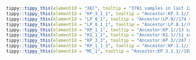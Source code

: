 



```r
tippy::tippy_this(elementId = "XEC", tooltip = "3701 samples in last 120 days.//Recombinant lineage of KS.1.1 (JN.1.13.1.1.1) and KP.3.3 (breakpoint 21738-22599), Europe (Germany), from #2717")
tippy::tippy_this(elementId = "KP_3_1_1", tooltip = "Ancestor:KP.3.1//10251 samples in last 120 days.//Alias of B.1.1.529.2.86.1.1.11.1.3.1.1, ORF1a:S4286C, C12616T, S:S31del, Spain, from sars-cov-2-variants/lineage-proposals#1563")
tippy::tippy_this(elementId = "LP_8_1", tooltip = "Ancestor:LP.8//174 samples in last 120 days.//Alias of B.1.1.529.2.86.1.1.11.1.1.1.3.8.1, S:R190S")
tippy::tippy_this(elementId = "LP_8_1_1", tooltip = "Ancestor:LP.8.1//0 samples in last 120 days.//Alias of B.1.1.529.2.86.1.1.11.1.1.1.3.8.1.1, S:K679R")
tippy::tippy_this(elementId = "KP_1_1", tooltip = "Ancestor:KP.1//13 samples in last 120 days.//Alias of B.1.1.529.2.86.1.1.11.1.1.1, S:R346T, from sars-cov-2-variants/lineage-proposals#1089")
tippy::tippy_this(elementId = "KS_1_1", tooltip = "Ancestor:KS.1//11 samples in last 120 days.//Alias of B.1.1.529.2.86.1.1.13.1.1.1, S:T22N, Singapore/Taiwan/Canada, from sars-cov-2-variants/lineage-proposals#1565")
tippy::tippy_this(elementId = "KP_3_3", tooltip = "Ancestor:KP.3//247 samples in last 120 days.//Alias of B.1.1.529.2.86.1.1.11.1.3.3, N:R204P, from sars-cov-2-variants/lineage-proposals#1531")
tippy::tippy_this(elementId = "KP_1_1_3", tooltip = "Ancestor:KP.1.1//181 samples in last 120 days.//Alias of B.1.1.529.2.86.1.1.11.1.1.1.3, C4999T, many with S:S31del, from sars-cov-2-variants/lineage-proposals#1502")
tippy::tippy_this(elementId = "MC_1", tooltip = "Ancestor:KP.3.1.1//1922 samples in last 120 days.//Alias of B.1.1.529.2.86.1.1.11.1.3.1.1.1, S:T572I, from sars-cov-2-variants/lineage-proposals#1638")
```
